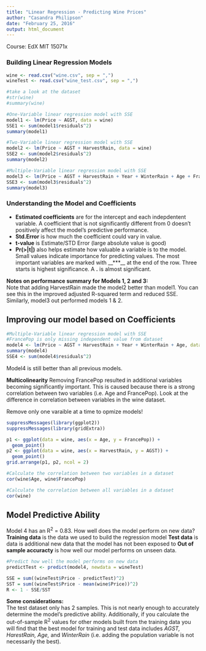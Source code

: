```yaml
---
title: "Linear Regression - Predicting Wine Prices"
author: "Casandra Philipson"
date: "February 25, 2016"
output: html_document
---
```


Course: EdX MIT 15071x  

### Building Linear Regression Models

```r
wine <- read.csv("wine.csv", sep = ",")
wineTest <- read.csv("wine_test.csv", sep = ",")

#take a look at the dataset
#str(wine)
#summary(wine)

#One-Variable linear regression model with SSE
model1 <- lm(Price ~ AGST, data = wine)
SSE1 <- sum(model1$residuals^2)
summary(model1)

#Two-Variable linear regression model with SSE
model2 <- lm(Price ~ AGST + HarvestRain, data = wine)
SSE2 <- sum(model2$residuals^2)
summary(model2)

#Multiple-Variable linear regression model with SSE
model3 <- lm(Price ~ AGST + HarvestRain + Year + WinterRain + Age + FrancePop, data = wine)
SSE3 <- sum(model3$residuals^2)
summary(model3)
```

### Understanding the Model and Coefficients
* __Estimated coefficients__ are for the intercept and each indepdentent variable. A coefficient that is not significantly different from 0 doesn't positively affect the model's predictive performance.  
* __Std.Error__ is how much the coefficient could vary in value.  
* __t-value__ is Estimate/STD Error (large absolute value is good) 
* __Pr(>|t|)__ also helps estimate how valuable a variable is to the model. Small values indicate importance for predicting values. The most important variables are marked with __***__ at the end of the row. Three starts is highest significance. A __.__ is almost significant.

__Notes on performance summary for Models 1, 2 and 3:__  
Note that adding HarvestRain made the model2 better than model1. You can see this in the improved adjusted R-squared term and reduced SSE. Similarly, model3 out performed models 1 & 2.  

## Improving our model based on Coefficients
```r
#Multiple-Variable linear regression model with SSE
#FrancePop is only missing independent value from dataset
model4 <- lm(Price ~ AGST + HarvestRain + Year + WinterRain + Age, data = wine)
summary(model4)
SSE4 <- sum(model4$residuals^2)
```
Model4 is still better than all previous models.

__Multicolinearity__
Removing FrancePop resulted in additional variables becoming significantly important. This is caused because there is a strong correlation between two variables (i.e. Age and FrancePop). Look at the difference in correlation between variables in the wine dataset. 

Remove only one varaible at a time to opmize models!

```r
suppressMessages(library(ggplot2))
suppressMessages(library(gridExtra))

p1 <- ggplot(data = wine, aes(x = Age, y = FrancePop)) +
  geom_point()
p2 <- ggplot(data = wine, aes(x = HarvestRain, y = AGST)) +
  geom_point()
grid.arrange(p1, p2, ncol = 2)

#Calculate the correlation between two variables in a dataset
cor(wine$Age, wine$FrancePop)

#Calculate the correlation between all variables in a dataset
cor(wine)
```

## Model Predictive Ability
Model 4 has an R^2^ = 0.83. How well does the model perform on new data?  
__Training data__ is the data we used to build the regression model
__Test data__ is data is additional new data that the model has not been exposed to
__Out of sample accuracty__ is how well our model performs on unseen data.  


```r
#Predict how well the model performs on new data
predictTest <- predict(model4, newdata = wineTest)

SSE = sum((wineTest$Price - predictTest)^2)
SST = sum((wineTest$Price - mean(wine$Price))^2)
R <- 1 - SSE/SST
```

__Some considerations:__  
The test dataset only has 2 samples. This is not nearly enough to accurately determine the model's predictive ability. Additionally, if you calculate the out-of-sample R^2^ values for other models built from the training data you will find that the best model for training and test data includes _AGST, HarestRain, Age,_ and _WinterRain_ (i.e. adding the population variable is not necessarily the best).